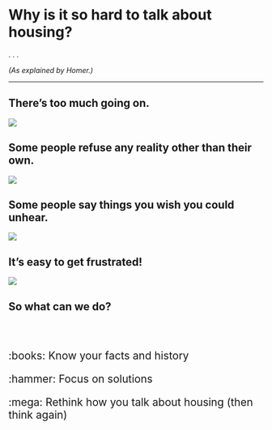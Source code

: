 # Why is it so hard to talk about housing?

. . .

*(As explained by Homer.)*

---

## There's too much going on.

![](img/homer-confused.gif)

## Some people refuse any reality other than their own.

![](img/homer-genius.gif)

## Some people say things you wish you could unhear.

![](img/homer-bushes.gif)

## It's easy to get frustrated!

![](img/homer-hard.gif)

## So what can we do?

<br><br>

::: {.incremental .highlight-last style="font-size: 1.5em"}

[:books: Know your facts and history]{.fragment}

[:hammer: Focus on solutions]{.fragment}

[:mega: Rethink how you talk about housing]{.fragment} [(then think again)]{.fragment}

:::